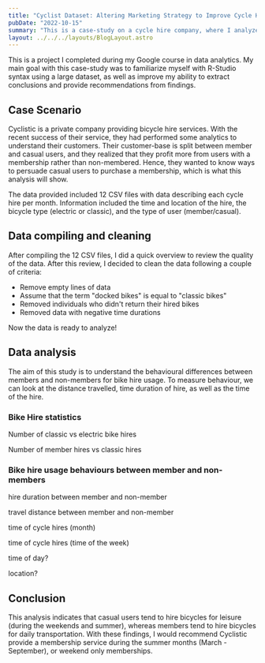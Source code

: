 ```yaml
---
title: "Cyclist Dataset: Altering Marketing Strategy to Improve Cycle Hire Revenue"
pubDate: "2022-10-15"
summary: "This is a case-study on a cycle hire company, where I analyze recent hire data to recommend methods to improve revenue. "
layout: ../../../layouts/BlogLayout.astro
---
```


This is a project I completed during my Google course in data analytics. My main goal with this case-study was to familiarize myself with R-Studio syntax using a large dataset, as well as improve my ability to extract conclusions and provide recommendations from findings. 

## Case Scenario

Cyclistic is a private company providing bicycle hire services. With the recent success of their service, they had performed some analytics to understand their customers. Their customer-base is split between member and casual users, and they realized that they profit more from users with a membership rather than non-membered. Hence, they wanted to know ways to persuade casual users to purchase a membership, which is what this analysis will show. 

The data provided included 12 CSV files with data describing each cycle hire per month. Information included the time and location of the hire, the bicycle type (electric or classic), and the type of user (member/casual). 

## Data compiling and cleaning

After compiling the 12 CSV files, I did a quick overview to review the quality of the data. After this review, I decided to clean the data following a couple of criteria: 
- Remove empty lines of data
- Assume that the term "docked bikes" is equal to "classic bikes"
- Removed individuals who didn't return their hired bikes
- Removed data with negative time durations

Now the data is ready to analyze!

## Data analysis

The aim of this study is to understand the behavioural differences between members and non-members for bike hire usage. To measure behaviour, we can look at the distance travelled, time duration of hire, as well as the time of the hire. 

### Bike Hire statistics

Number of classic vs electric bike hires

Number of member hires vs classic hires

### Bike hire usage behaviours between member and non-members

hire duration between member and non-member

travel distance between member and non-member

time of cycle hires (month)

time of cycle hires (time of the week) 

time of day? 

location? 

## Conclusion

This analysis indicates that casual users tend to hire bicycles for leisure (during the weekends and summer), whereas members tend to hire bicycles for daily transportation. With these findings, I would recommend Cyclistic provide a membership service during the summer months (March - September), or weekend only memberships. 